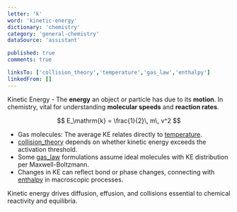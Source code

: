 ```yaml
---
letter: 'k'
word: 'kinetic-energy'
dictionary: 'chemistry'
category: 'general-chemistry'
dataSource: 'assistant'

published: true
comments: true

linksTo: ['collision_theory','temperature','gas_law','enthalpy']
linkedFrom: []
---
```


<a id="kinetic_energy">Kinetic Energy</a> - The **energy** an object or particle has due to its **motion**. In chemistry, vital for understanding **molecular speeds** and **reaction rates**.

$$
E_\mathrm{k} = \frac{1}{2}\, m\, v^2
$$

- Gas molecules: The average KE relates directly to [temperature](#temperature).  
- [collision_theory](#collision_theory) depends on whether kinetic energy exceeds the activation threshold.  
- Some [gas_law](#gas_law) formulations assume ideal molecules with KE distribution per Maxwell-Boltzmann.  
- Changes in KE can reflect bond or phase changes, connecting with [enthalpy](#enthalpy) in macroscopic processes.

<Alert type='important'>
Kinetic energy drives diffusion, effusion, and collisions essential to chemical reactivity and equilibria.
</Alert>
